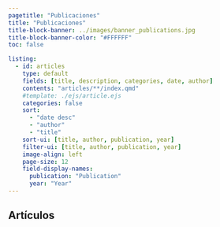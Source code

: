 ```yaml
---
pagetitle: "Publicaciones"
title: "Publicaciones"
title-block-banner: ../images/banner_publications.jpg
title-block-banner-color: "#FFFFFF"
toc: false

listing:
  - id: articles
    type: default
    fields: [title, description, categories, date, author]
    contents: "articles/**/index.qmd"
    #template: ./ejs/article.ejs
    categories: false
    sort:
      - "date desc"
      - "author"
      - "title"
    sort-ui: [title, author, publication, year]
    filter-ui: [title, author, publication, year]
    image-align: left
    page-size: 12
    field-display-names:
      publication: "Publication"
      year: "Year"
---
```


## Artículos

:::{#articles}
:::